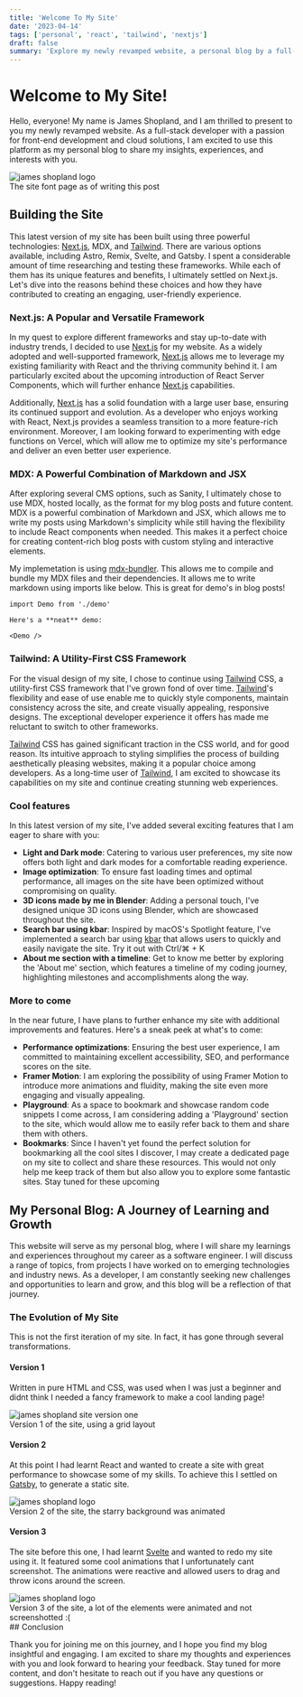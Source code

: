 ```yaml
---
title: 'Welcome To My Site'
date: '2023-04-14'
tags: ['personal', 'react', 'tailwind', 'nextjs']
draft: false
summary: 'Explore my newly revamped website, a personal blog by a full-stack developer with a passion for front-end development and cloud solutions. Built using Next.js, MDX, and Tailwind CSS, this site offers insights into my experiences, emerging technologies, and industry news. Join me on his journey of learning and growth in the ever-evolving world of software engineering.'
---
```


# Welcome to My Site!

Hello, everyone! My name is James Shopland, and I am thrilled to present to you my newly revamped website. As a full-stack developer with a passion for front-end
development and cloud solutions, I am excited to use this platform as my personal blog to share my insights, experiences, and interests with you.

<div className="image-container">
  <Image alt="james shopland logo" src="/images/blog/post-1/fullpage.png" width={300} height={50} />
  <figcaption>The site font page as of writing this post</figcaption>
</div>

## Building the Site

This latest version of my site has been built using three powerful technologies: [Next.js](https://nextjs.org/), MDX, and [Tailwind](https://tailwindcss.com/).
There are various options available, including Astro, Remix, Svelte, and Gatsby. I spent a considerable amount of time researching and testing these frameworks. While each of them has its unique features and benefits, I ultimately settled on Next.js.
Let's dive into the reasons behind these choices and how they have contributed to creating an engaging, user-friendly experience.

### Next.js: A Popular and Versatile Framework

In my quest to explore different frameworks and stay up-to-date with industry trends, I decided to use
[Next.js](https://nextjs.org/) for my website. As a widely adopted and well-supported framework, [Next.js](https://nextjs.org/) allows me to leverage
my existing familiarity with React and the thriving community behind it. I am particularly excited about
the upcoming introduction of React Server Components, which will further enhance [Next.js](https://nextjs.org/) capabilities.

Additionally, [Next.js](https://nextjs.org/) has a solid foundation with a large user base, ensuring its continued support and evolution. As a developer who enjoys working with React, Next.js provides a seamless transition to a more feature-rich environment. Moreover, I am looking forward to experimenting with edge functions on Vercel, which will allow me to optimize my site's performance and deliver an even better user experience.

### MDX: A Powerful Combination of Markdown and JSX

After exploring several CMS options, such as Sanity, I ultimately chose to use MDX, hosted locally, as the format for my blog posts and future content.
MDX is a powerful combination of Markdown and JSX, which allows me to write my posts using Markdown's simplicity while still having the flexibility
to include React components when needed.
This makes it a perfect choice for creating content-rich blog posts with custom styling and interactive elements.

My implemetation is using [mdx-bundler](https://github.com/kentcdodds/mdx-bundler). This allows me to compile and bundle my MDX files and their dependencies.
It allows me to write markdown using imports like below. This is great for demo's in blog posts!

```mdx
import Demo from './demo'

Here's a **neat** demo:

<Demo />
```

### Tailwind: A Utility-First CSS Framework

For the visual design of my site, I chose to continue using [Tailwind](https://tailwindcss.com/) CSS, a utility-first CSS framework that I've grown fond of over time. [Tailwind](https://tailwindcss.com/)'s flexibility and ease of use enable me to quickly style components, maintain consistency across the site, and create visually appealing, responsive designs. The exceptional developer experience it offers has made me reluctant to switch to other frameworks.

[Tailwind](https://tailwindcss.com/) CSS has gained significant traction in the CSS world, and for good reason. Its intuitive approach to styling simplifies the process of building aesthetically pleasing websites, making it a popular choice among developers. As a long-time user of [Tailwind](https://tailwindcss.com/), I am excited to showcase its capabilities on my site and continue creating stunning web experiences.

### Cool features

In this latest version of my site, I've added several exciting features that I am eager to share with you:

- **Light and Dark mode**: Catering to various user preferences, my site now offers both light and dark modes for a comfortable reading experience.
- **Image optimization**: To ensure fast loading times and optimal performance, all images on the site have been optimized without compromising on quality.
- **3D icons made by me in Blender**: Adding a personal touch, I've designed unique 3D icons using Blender, which are showcased throughout the site.
- **Search bar using kbar**: Inspired by macOS's Spotlight feature, I've implemented a search bar using [kbar](https://kbar.vercel.app/) that allows users to quickly and easily navigate the site. Try it out with Ctrl/⌘ + K
- **About me section with a timeline**: Get to know me better by exploring the 'About me' section, which features a timeline of my coding journey, highlighting milestones and accomplishments along the way.

### More to come

In the near future, I have plans to further enhance my site with additional improvements and features. Here's a sneak peek at what's to come:

- **Performance optimizations**: Ensuring the best user experience, I am committed to maintaining excellent accessibility, SEO, and performance scores on the site.
- **Framer Motion**: I am exploring the possibility of using Framer Motion to introduce more animations and fluidity, making the site even more engaging and visually appealing.
- **Playground**: As a space to bookmark and showcase random code snippets I come across, I am considering adding a 'Playground' section to the site, which would allow me to easily refer back to them and share them with others.
- **Bookmarks**: Since I haven't yet found the perfect solution for bookmarking all the cool sites I discover, I may create a dedicated page on my site to collect and share these resources. This would not only help me keep track of them but also allow you to explore some fantastic sites.
  Stay tuned for these upcoming

## My Personal Blog: A Journey of Learning and Growth

This website will serve as my personal blog, where I will share my learnings and experiences throughout my career as a software engineer. I will discuss a range of topics, from projects I have worked on to emerging technologies and industry news. As a developer, I am constantly seeking new challenges and opportunities to learn and grow, and this blog will be a reflection of that journey.

### The Evolution of My Site

This is not the first iteration of my site. In fact, it has gone through several transformations.

#### Version 1

Written in pure HTML and CSS, was used when I was just a beginner and didnt think I needed a fancy framework
to make a cool landing page!

<div className="image-container">
  <Image
    alt="james shopland site version one"
    src="/images/blog/post-1/v1.png"
    width={300}
    height={50}
  />
  <figcaption>Version 1 of the site, using a grid layout</figcaption>
</div>

#### Version 2

At this point I had learnt React and wanted to create a site with great performance to showcase some of my skills. To achieve this I settled on [Gatsby](https://www.gatsbyjs.com/), to generate a static site.

<div className="image-container">
  <Image alt="james shopland logo" src="/images/blog/post-1/v2.png" width={300} height={50} />
  <figcaption>Version 2 of the site, the starry background was animated</figcaption>
</div>

#### Version 3

The site before this one, I had learnt [Svelte](https://svelte.dev/) and wanted to redo my site using it. It featured some cool animations that I unfortunately cant screenshot. The animations were reactive and allowed users to drag and throw icons around the screen.

<div className="image-container">
  <Image alt="james shopland logo" src="/images/blog/post-1/v3.png" width={300} height={50} />
  <figcaption>
    Version 3 of the site, a lot of the elements were animated and not screenshotted :(
  </figcaption>
</div>
## Conclusion

Thank you for joining me on this journey, and I hope you find my blog insightful and engaging. I am excited to share my thoughts and experiences with you and look forward to hearing your feedback. Stay tuned for more content, and don't hesitate to reach out if you have any questions or suggestions. Happy reading!
